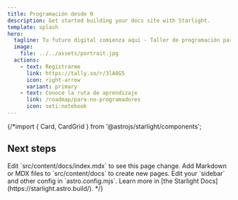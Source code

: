 ```yaml
---
title: Programación desde 0
description: Get started building your docs site with Starlight.
template: splash
hero:
  tagline: Tu futuro digital comienza aquí - Taller de programación para principiantes.
  image:
    file: ../../assets/portrait.jpg
  actions:
    - text: Registrarme
      link: https://tally.so/r/3lA8G5
      icon: right-arrow
      variant: primary
    - text: Conoce la ruta de aprendizaje
      link: /roadmap/para-no-programadores
      icon: seti:notebook
---
```


{/*import { Card, CardGrid } from '@astrojs/starlight/components';

## Next steps
<CardGrid stagger>
	<Card title="Update content" icon="pencil">
		Edit `src/content/docs/index.mdx` to see this page change.
	</Card>
	<Card title="Add new content" icon="add-document">
		Add Markdown or MDX files to `src/content/docs` to create new pages.
	</Card>
	<Card title="Configure your site" icon="setting">
		Edit your `sidebar` and other config in `astro.config.mjs`.
	</Card>
	<Card title="Read the docs" icon="open-book">
		Learn more in [the Starlight Docs](https://starlight.astro.build/).
	</Card>
</CardGrid>
*/}